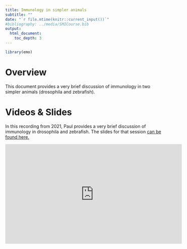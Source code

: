 ```yaml
---
title: Immunology in simpler animals
subtitle: ""
date: "`r file.mtime(knitr::current_input())`"
#bibliography: ../media/SMICourse.bib
output: 
  html_document:
    toc_depth: 3
---
```


```r
library(emo)
```


# Overview
This document provides a very brief discussion of immunology in two simpler animals (drosophila and zebrafish).



# Videos & Slides

In this recording from 2021, Paul provides a very brief discussion of immunology in drosophila and zebrafish.
The slides for that session [can be found here.](./slides/2021_Immunology_in_simpler_animals.pdf)


<p>
<iframe width="560" height="315" src="https://www.youtube.com/embed/GNqY_1kI3mE" frameborder="0" allow="accelerometer; autoplay; encrypted-media; gyroscope; picture-in-picture" allowfullscreen></iframe>
</p>




